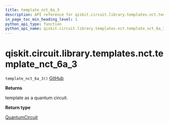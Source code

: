 ```yaml
---
title: template_nct_6a_3
description: API reference for qiskit.circuit.library.templates.nct.template_nct_6a_3
in_page_toc_min_heading_level: 1
python_api_type: function
python_api_name: qiskit.circuit.library.templates.nct.template_nct_6a_3
---
```


# qiskit.circuit.library.templates.nct.template\_nct\_6a\_3

<span id="qiskit.circuit.library.templates.nct.template_nct_6a_3" />

`template_nct_6a_3()` [GitHub](https://github.com/qiskit/qiskit/tree/stable/0.23/qiskit/circuit/library/templates/nct/template_nct_6a_3.py "view source code")

**Returns**

template as a quantum circuit.

**Return type**

[QuantumCircuit](qiskit.circuit.QuantumCircuit "qiskit.circuit.QuantumCircuit")

